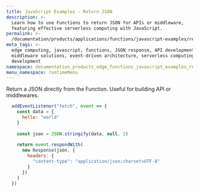 ```yaml
---
title: JavaScript Examples - Return JSON
description: >-
  Learn how to use Functions to return JSON for APIs or middleware,
  featuring effective serverless computing with JavaScript.
permalink: >-
  /documentation/products/applications/functions/javascript-examples/return-json/
meta_tags: >-
  edge computing, javascript, functions, JSON response, API development,
  middleware solutions, event-driven architecture, serverless computing, web
  development
namespace: documentation_products_edge_functions_javascript_examples_return_json
menu_namespace: runtimeMenu
---
```


Return a JSON directly from the Function. Useful for building API or middlewares.

```js
  addEventListener("fetch", event => {
    const data = {
      hello: "world"
    }
  
    const json = JSON.stringify(data, null, 2)
  
    return event.respondWith(
      new Response(json, {
        headers: {
          "content-type": "application/json;charset=UTF-8"
        }
      })
    )
  })
```




